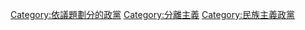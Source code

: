 [[Category:依議題劃分的政黨|Category:依議題劃分的政黨]]
[[Category:分離主義|Category:分離主義]]
[[Category:民族主義政黨|Category:民族主義政黨]]